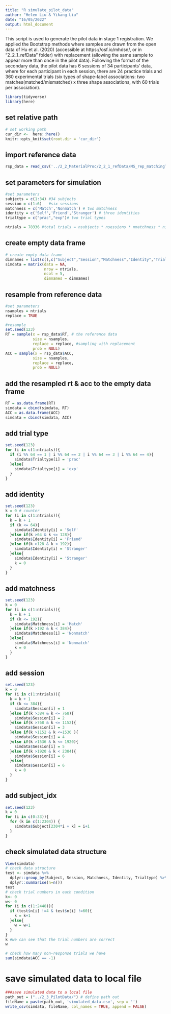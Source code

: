 ```yaml
---
title: "R simulate_pilot_data"
author: "Helen Liu & Yikang Liu"
date: "16/05/2022"
output: html_document
---
```


This script is used to generate the pilot data in stage 1 registration. We applied the Bootstrap methods where samples are drawn from the open data of Hu et al. (2020) (accessible at https://osf.io/mhdsn/, or in "2_2_1_refData" folder) with replacement (allowing the same sample to appear more than once in the pilot data). 
Following the format of the secondary data, the pilot data has 6 sessions of 34 participants’ data, where for each participant in each session, there are 24 practice trials and 360 experimental trials (six types of shape-label associations: two matches(matched/mismatched) x three shape associations, with 60 trials per association). 


```r
library(tidyverse)
library(here)
```

## set relative path

```r
# set working path
cur_dir <-  here::here()
knitr::opts_knit$set(root.dir = 'cur_dir')
```

## import reference data

```r
rsp_data = read_csv('../2_2_MaterialProc/2_2_1_refData/MS_rep_matchingTask_raw.csv') #reference of pilot data 
```

## set parameters for simulation

```r
#set parameters
subjects = c(1:34) #34 subjects 
session = c(1:6)   #six sessions
matchness = c('Match','Nonmatch') # two matchness 
identity = c('Self','Friend','Stranger') # three identities
trialtype = c("prac","exp")# two trial types

ntrials = 78336 #total trials = nsubjects * nsessions * nmatchness * nidentities * (prac*4 + exp*60)
```

## create empty data frame

```r
# create empty data frame
dimnames = list(c(),c("Subject","Session","Matchness","Identity","Trialtype")) 
simdata = matrix(data = NA,
                 nrow = ntrials,
                 ncol = 5,
                 dimnames = dimnames)
```

## resample from reference data 

```r
#set parameters
nsamples = ntrials
replace = TRUE

#resample
set.seed(123)
RT = sample(x = rsp_data$RT, # the reference data
            size = nsamples, 
            replace = replace, #sampling with replacement
            prob = NULL)
ACC = sample(x = rsp_data$ACC, 
            size = nsamples, 
            replace = replace,
            prob = NULL)
```

## add the resampled rt & acc to the empty data frame

```r
RT = as.data.frame(RT)
simdata = cbind(simdata, RT)
ACC = as.data.frame(ACC)
simdata = cbind(simdata, ACC)
```

## add trial type

```r
set.seed(123)
for (i in c(1:ntrials)){
  if (i %% 64 == 1 | i %% 64 == 2 | i %% 64 == 3 | i %% 64 == 4){
    simdata$Trialtype[i] = 'prac'
  }else{
    simdata$Trialtype[i] = 'exp'
  }
} 
```

## add identity

```r
set.seed(123)
k = 0 # counter
for (i in c(1:ntrials)){
  k = k + 1 
  if (k <= 64){
    simdata$Identity[i] = 'Self'
  }else if(k >64 & k <= 128){
    simdata$Identity[i] = 'Friend'
  }else if(k >128 & k < 192){
    simdata$Identity[i] = 'Stranger'
  }else{
    simdata$Identity[i] = 'Stranger'
    k = 0
  }
} 
```

## add matchness

```r
set.seed(123)
k = 0
for (i in c(1:ntrials)){
  k = k + 1 
  if (k <= 192){
    simdata$Matchness[i] = 'Match'
  }else if(k >192 & k < 384){
    simdata$Matchness[i] = 'Nonmatch'
  }else{
    simdata$Matchness[i] = 'Nonmatch'
    k = 0
  }
} 
```

## add session

```r
set.seed(123)
k = 0
for (i in c(1:ntrials)){
  k = k + 1 
  if (k <= 384){
    simdata$Session[i] = 1
  }else if(k >384 & k <= 768){
    simdata$Session[i] = 2
  }else if(k >768 & k <= 1152){
    simdata$Session[i] = 3
  }else if(k >1152 & k <=1536 ){
    simdata$Session[i] = 4
  }else if(k >1536 & k <= 1920){
    simdata$Session[i] = 5
  }else if(k >1920 & k < 2304){
    simdata$Session[i] = 6
  }else{
    simdata$Session[i] = 6
    k = 0
  }
} 
```

## add subject_idx

```r
set.seed(123)
k = 0
for (i in c(0:33)){
  for (k in c(1:2304)) {
    simdata$Subject[2304*i + k] = i+1
  }
} 
```

## check simulated data structure

```r
View(simdata)
# check data structure
test <- simdata %>% 
  dplyr::group_by(Subject, Session, Matchness, Identity, Trialtype) %>% 
  dplyr::summarise(n=n())
test 
# check trial numbers in each condition
k<- 0 
w<- 0
for (i in c(1:2448)){
  if (test$n[i] !=4 & test$n[i] !=60){
    k = k+1
  }else{
    w = w+1
  }
}
k #we can see that the trial numbers are correct 
w

# check how many non-response trials we have 
sum(simdata$ACC == -1)
```

# save simulated data to local file

```r
###save simulated data to a local file
path_out = ("../2_3_PilotData/") # define path out 
fileName = paste(path_out, 'simulated_data.csv', sep = '')
write_csv(simdata, fileName, col_names = TRUE, append = FALSE)
```

